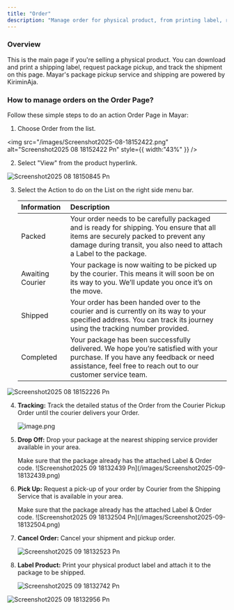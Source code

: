 ```yaml
---
title: "Order"
description: "Manage order for physical product, from printing label, request pickup to tracking shipment."
---
```


### Overview

This is the main page if you're selling a physical product. You can download and print a shipping label, request package pickup, and track the shipment on this page. Mayar's package pickup service and shipping are powered by KiriminAja.

### How to manage orders on the  Order Page?

Follow these simple steps to do an action Order Page in Mayar:

1. Choose Order from the list.

<img
  src="/images/Screenshot2025-08-18152422.png"
  alt="Screenshot2025 08 18152422 Pn"
  style={{ width:"43%" }}
/>

2. Select "View" from the product hyperlink.

![Screenshot2025 08 18150845 Pn](/images/Screenshot2025-08-18150845.png)

3. Select the Action to do on the List on the right side menu bar.

   | Information      | Description                                                                                                                                                                                              |
   | :--------------- | :------------------------------------------------------------------------------------------------------------------------------------------------------------------------------------------------------- |
   | Packed           | Your order needs to be carefully packaged and is ready for shipping. You ensure that all items are securely packed to prevent any damage during transit, you also need to attach a Label to the package. |
   | Awaiting Courier | Your package is now waiting to be picked up by the courier. This means it will soon be on its way to you. We’ll update you once it’s on the move.                                                        |
   | Shipped          | Your order has been handed over to the courier and is currently on its way to your specified address. You can track its journey using the tracking number provided.                                      |
   | Completed        | Your package has been successfully delivered. We hope you’re satisfied with your purchase. If you have any feedback or need assistance, feel free to reach out to our customer service team.             |

![Screenshot2025 08 18152226 Pn](/images/Screenshot2025-08-18152226.png)

4. **Tracking:** Track the detailed status of the Order from the Courier Pickup Order until the courier delivers your Order.

   ![image.png](/images/image.png)
5. **Drop Off:** Drop your package at the nearest shipping service provider available in your area. 

   <Note>
     Make sure that the package already has the attached Label & Order code.
   </Note>
   ![Screenshot2025 09 18132439 Pn](/images/Screenshot2025-09-18132439.png)
6. **Pick Up:** Request a pick-up of your order by Courier from the Shipping Service that is available in your area. 

   <Note>
     Make sure that the package already has the attached Label & Order code.
   </Note>
   ![Screenshot2025 09 18132504 Pn](/images/Screenshot2025-09-18132504.png)
7. **Cancel Order:** Cancel your shipment and pickup order.

   ![Screenshot2025 09 18132523 Pn](/images/Screenshot2025-09-18132523.png)
8. **Label Product:** Print your physical product label and attach it to the package to be shipped.

   ![Screenshot2025 09 18132742 Pn](/images/Screenshot2025-09-18132742.png)

![Screenshot2025 09 18132956 Pn](/images/Screenshot2025-09-18132956.png)